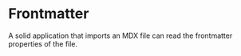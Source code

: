 
# Frontmatter
A solid application that imports an MDX file can read the frontmatter properties of the file.
